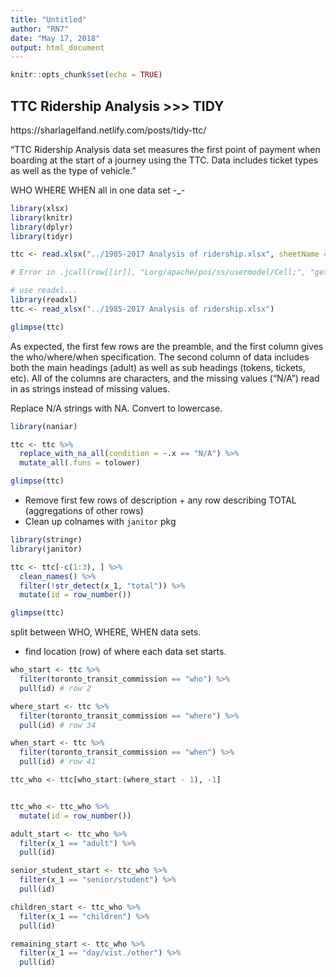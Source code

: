 ```yaml
---
title: "Untitled"
author: "RN7"
date: "May 17, 2018"
output: html_document
---
```


```r
knitr::opts_chunk$set(echo = TRUE)
```

## TTC Ridership Analysis >>> TIDY 

https://sharlagelfand.netlify.com/posts/tidy-ttc/


“TTC Ridership Analysis data set measures the first point of payment when boarding at the start of a journey using the TTC. Data includes ticket types as well as the type of vehicle.” 


WHO WHERE WHEN all in one data set -_-

```r
library(xlsx)
library(knitr)
library(dplyr)
library(tidyr)

ttc <- read.xlsx("../1985-2017 Analysis of ridership.xlsx", sheetName = "1985-2017 ACTUALS")

# Error in .jcall(row[[ir]], "Lorg/apache/poi/ss/usermodel/Cell;", "getCell", : java.lang.IllegalArgumentException: # Cell index must be >= 0

# use readxl...
library(readxl)
ttc <- read_xlsx("../1985-2017 Analysis of ridership.xlsx")

glimpse(ttc)

```

As expected, the first few rows are the preamble, and the first column gives the who/where/when specification. The second column of data includes both the main headings (adult) as well as sub headings (tokens, tickets, etc). All of the columns are characters, and the missing values (“N/A”) read in as strings instead of missing values.


Replace N/A strings with NA. Convert to lowercase.

```r
library(naniar)

ttc <- ttc %>% 
  replace_with_na_all(condition = ~.x == "N/A") %>% 
  mutate_all(.funs = tolower)

glimpse(ttc)

```

+ Remove first few rows of description + any row describing TOTAL (aggregations of other rows)
+ Clean up colnames with `janitor` pkg

```r
library(stringr)
library(janitor)

ttc <- ttc[-c(1:3), ] %>% 
  clean_names() %>% 
  filter(!str_detect(x_1, "total")) %>% 
  mutate(id = row_number())

glimpse(ttc)

```

split between WHO, WHERE, WHEN data sets.

+ find location (row) of where each data set starts.

```r
who_start <- ttc %>% 
  filter(toronto_transit_commission == "who") %>% 
  pull(id) # row 2

where_start <- ttc %>% 
  filter(toronto_transit_commission == "where") %>% 
  pull(id) # row 34

when_start <- ttc %>% 
  filter(toronto_transit_commission == "when") %>% 
  pull(id) # row 41

ttc_who <- ttc[who_start:(where_start - 1), -1]


ttc_who <- ttc_who %>%
  mutate(id = row_number())

adult_start <- ttc_who %>%
  filter(x_1 == "adult") %>%
  pull(id)

senior_student_start <- ttc_who %>%
  filter(x_1 == "senior/student") %>%
  pull(id)

children_start <- ttc_who %>%
  filter(x_1 == "children") %>%
  pull(id)

remaining_start <- ttc_who %>%
  filter(x_1 == "day/vist./other") %>%
  pull(id)



```

































